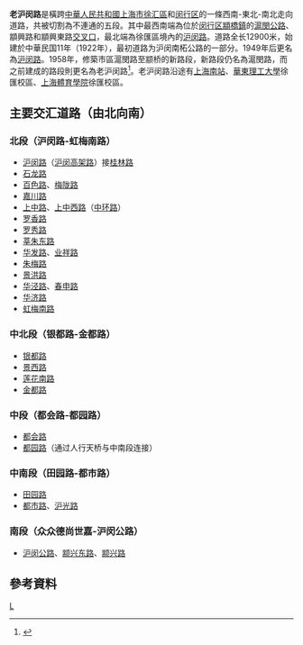 {{Infobox China Road
|路牌类型=Shanghai
|中文道路名称=老沪闵路
|图片=
|说明=
|走向1=北
|走向2=南
|走向1(E)=N
|道路英文名=Laohumin Rd.
|走向2(E)=S
|道路属性=
|车速限制= 
|行车线数量= 2-4车道
|所在地区= {{CHN}}[[上海市|上海市]][[闵行区|闵行区]]
|起点= [[沪闵路|沪闵路]]接[[桂林路|桂林路]]
|终点= [[沪闵公路|沪闵公路]]、[[颛兴东路|颛兴东路]]、[[颛兴路|颛兴路]]
|道路命名日期= 
|命名缘由= 
|道路动工日期= 
}}
'''老沪闵路'''是橫跨[[中華人民共和國|中華人民共和國]][[上海市|上海市]][[徐汇區|徐汇區]]和[[闵行区|闵行区]]的一條西南-東北-南北走向道路，共被切割為不連通的五段。其中最西南端為位於[[闵行区|闵行区]][[顓橋鎮|顓橋鎮]]的[[滬閔公路|滬閔公路]]、顓興路和顓興東路[[交叉口|交叉口]]，最北端為徐匯區境內的[[沪闵路|沪闵路]]。道路全长12900米，始建於中華民国11年（1922年），最初道路为沪闵南柘公路的一部分。1949年后更名為[[沪闵路|沪闵路]]。1958年，修築市區滬閔路至颛桥的新路段，新路段仍名為滬閔路，而之前建成的路段則更名為老沪闵路<ref>{{cite news |title=第三节　起讫型 |url=http://www.shtong.gov.cn/Newsite/node2/node2245/node70862/node70870/node70921/node70927/userobject1ai73729.html |publisher=上海市地方志辦公室 |accessdate=2020-12-30 |archive-date=2016-03-27 |archive-url=https://web.archive.org/web/20160327115252/http://www.shtong.gov.cn/Newsite/node2/node2245/node70862/node70870/node70921/node70927/userobject1ai73729.html |dead-url=no }}</ref>。老沪闵路沿途有[[上海南站|上海南站]]、[[華東理工大學|華東理工大學]]徐匯校區、[[上海體育學院|上海體育學院]]徐匯校區。
==主要交汇道路（由北向南）==
===北段（沪闵路-虹梅南路）===
*[[沪闵路|沪闵路]]（[[沪闵高架路|沪闵高架路]]）接[[桂林路|桂林路]]
*[[石龙路|石龙路]]
*[[百色路|百色路]]、[[梅陇路|梅陇路]]
*[[嘉川路|嘉川路]]
*[[上中路|上中路]]、[[上中西路|上中西路]]（[[中环路_(上海)|中环路]]）
*[[罗香路|罗香路]]
*[[罗秀路|罗秀路]]
*[[莘朱东路|莘朱东路]]
*[[华发路|华发路]]、[[业祥路|业祥路]]
*[[朱梅路|朱梅路]]
*[[景洪路|景洪路]]
*[[华泾路|华泾路]]、[[春申路|春申路]]
*[[华济路|华济路]]
*[[虹梅南路|虹梅南路]]
===中北段（银都路-金都路）===
*[[银都路|银都路]]
*[[景西路|景西路]]
*[[莲花南路|莲花南路]]
*[[金都路|金都路]]
===中段（都会路-都园路）===
*[[都会路|都会路]]
*[[都园路|都园路]]（通过人行天桥与中南段连接）
===中南段（田园路-都市路）===
*[[田园路|田园路]]
*[[都市路|都市路]]、[[沪光路|沪光路]]
===南段（众众德尚世嘉-沪闵公路）===
*[[沪闵公路|沪闵公路]]、[[颛兴东路|颛兴东路]]、[[颛兴路|颛兴路]]
== 參考資料 ==
{{Reflist|2}}

[[Category:上海道路|L]]